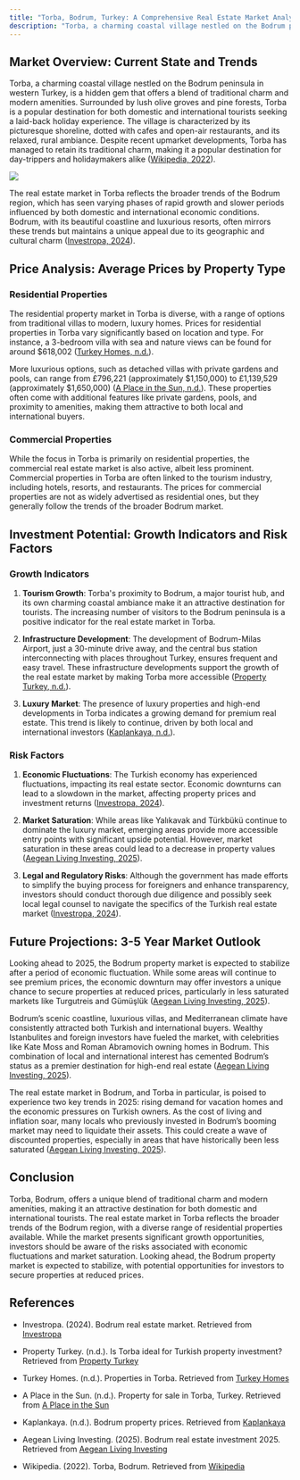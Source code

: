 ```yaml
---
title: "Torba, Bodrum, Turkey: A Comprehensive Real Estate Market Analysis"
description: "Torba, a charming coastal village nestled on the Bodrum peninsula in western Turkey, is a hidden gem that offers a blend of traditional charm and modern amenities. "
---
```


## Market Overview: Current State and Trends

Torba, a charming coastal village nestled on the Bodrum peninsula in western Turkey, is a hidden gem that offers a blend of traditional charm and modern amenities. Surrounded by lush olive groves and pine forests, Torba is a popular destination for both domestic and international tourists seeking a laid-back holiday experience. The village is characterized by its picturesque shoreline, dotted with cafes and open-air restaurants, and its relaxed, rural ambiance. Despite recent upmarket developments, Torba has managed to retain its traditional charm, making it a popular destination for day-trippers and holidaymakers alike ([Wikipedia, 2022](https://en.wikipedia.org/wiki/Torba,_Bodrum)).

![](/9b1f04d5-42c4-4ae9-976e-d96ec8db941f.png)

The real estate market in Torba reflects the broader trends of the Bodrum region, which has seen varying phases of rapid growth and slower periods influenced by both domestic and international economic conditions. Bodrum, with its beautiful coastline and luxurious resorts, often mirrors these trends but maintains a unique appeal due to its geographic and cultural charm ([Investropa, 2024](https://investropa.com/blogs/news/bodrum-real-estate-market)).

## Price Analysis: Average Prices by Property Type

### Residential Properties

The residential property market in Torba is diverse, with a range of options from traditional villas to modern, luxury homes. Prices for residential properties in Torba vary significantly based on location and type. For instance, a 3-bedroom villa with sea and nature views can be found for around $618,002 ([Turkey Homes, n.d.](https://www.turkeyhomes.com/properties/turkey-location/torba)).

More luxurious options, such as detached villas with private gardens and pools, can range from £796,221 (approximately $1,150,000) to £1,139,529 (approximately $1,650,000) ([A Place in the Sun, n.d.](https://www.aplaceinthesun.com/property/Turkey/Mugla/Bodrum/Torba)). These properties often come with additional features like private gardens, pools, and proximity to amenities, making them attractive to both local and international buyers.

### Commercial Properties

While the focus in Torba is primarily on residential properties, the commercial real estate market is also active, albeit less prominent. Commercial properties in Torba are often linked to the tourism industry, including hotels, resorts, and restaurants. The prices for commercial properties are not as widely advertised as residential ones, but they generally follow the trends of the broader Bodrum market.

## Investment Potential: Growth Indicators and Risk Factors

### Growth Indicators

1. **Tourism Growth**: Torba's proximity to Bodrum, a major tourist hub, and its own charming coastal ambiance make it an attractive destination for tourists. The increasing number of visitors to the Bodrum peninsula is a positive indicator for the real estate market in Torba.

2. **Infrastructure Development**: The development of Bodrum-Milas Airport, just a 30-minute drive away, and the central bus station interconnecting with places throughout Turkey, ensures frequent and easy travel. These infrastructure developments support the growth of the real estate market by making Torba more accessible ([Property Turkey, n.d.](https://www.propertyturkey.com/blog-turkey/is-torba-ideal-for-turkish-property-investment)).

3. **Luxury Market**: The presence of luxury properties and high-end developments in Torba indicates a growing demand for premium real estate. This trend is likely to continue, driven by both local and international investors ([Kaplankaya, n.d.](https://kaplankaya.com/bodrum-property-prices/)).

### Risk Factors

1. **Economic Fluctuations**: The Turkish economy has experienced fluctuations, impacting its real estate sector. Economic downturns can lead to a slowdown in the market, affecting property prices and investment returns ([Investropa, 2024](https://investropa.com/blogs/news/bodrum-real-estate-market)).

2. **Market Saturation**: While areas like Yalıkavak and Türkbükü continue to dominate the luxury market, emerging areas provide more accessible entry points with significant upside potential. However, market saturation in these areas could lead to a decrease in property values ([Aegean Living Investing, 2025](https://aegeanlivinginvesting.com/bodrum-real-estate-investment-2025/)).

3. **Legal and Regulatory Risks**: Although the government has made efforts to simplify the buying process for foreigners and enhance transparency, investors should conduct thorough due diligence and possibly seek local legal counsel to navigate the specifics of the Turkish real estate market ([Investropa, 2024](https://investropa.com/blogs/news/bodrum-real-estate-market)).

## Future Projections: 3-5 Year Market Outlook

Looking ahead to 2025, the Bodrum property market is expected to stabilize after a period of economic fluctuation. While some areas will continue to see premium prices, the economic downturn may offer investors a unique chance to secure properties at reduced prices, particularly in less saturated markets like Turgutreis and Gümüşlük ([Aegean Living Investing, 2025](https://aegeanlivinginvesting.com/bodrum-real-estate-investment-2025/)).

Bodrum’s scenic coastline, luxurious villas, and Mediterranean climate have consistently attracted both Turkish and international buyers. Wealthy Istanbulites and foreign investors have fueled the market, with celebrities like Kate Moss and Roman Abramovich owning homes in Bodrum. This combination of local and international interest has cemented Bodrum’s status as a premier destination for high-end real estate ([Aegean Living Investing, 2025](https://aegeanlivinginvesting.com/bodrum-real-estate-investment-2025/)).

The real estate market in Bodrum, and Torba in particular, is poised to experience two key trends in 2025: rising demand for vacation homes and the economic pressures on Turkish owners. As the cost of living and inflation soar, many locals who previously invested in Bodrum’s booming market may need to liquidate their assets. This could create a wave of discounted properties, especially in areas that have historically been less saturated ([Aegean Living Investing, 2025](https://aegeanlivinginvesting.com/bodrum-real-estate-investment-2025/)).

## Conclusion

Torba, Bodrum, offers a unique blend of traditional charm and modern amenities, making it an attractive destination for both domestic and international tourists. The real estate market in Torba reflects the broader trends of the Bodrum region, with a diverse range of residential properties available. While the market presents significant growth opportunities, investors should be aware of the risks associated with economic fluctuations and market saturation. Looking ahead, the Bodrum property market is expected to stabilize, with potential opportunities for investors to secure properties at reduced prices.

## References

* Investropa. (2024). Bodrum real estate market. Retrieved from [Investropa](https://investropa.com/blogs/news/bodrum-real-estate-market)

* Property Turkey. (n.d.). Is Torba ideal for Turkish property investment? Retrieved from [Property Turkey](https://www.propertyturkey.com/blog-turkey/is-torba-ideal-for-turkish-property-investment)

* Turkey Homes. (n.d.). Properties in Torba. Retrieved from [Turkey Homes](https://www.turkeyhomes.com/properties/turkey-location/torba)

* A Place in the Sun. (n.d.). Property for sale in Torba, Turkey. Retrieved from [A Place in the Sun](https://www.aplaceinthesun.com/property/Turkey/Mugla/Bodrum/Torba)

* Kaplankaya. (n.d.). Bodrum property prices. Retrieved from [Kaplankaya](https://kaplankaya.com/bodrum-property-prices/)

* Aegean Living Investing. (2025). Bodrum real estate investment 2025. Retrieved from [Aegean Living Investing](https://aegeanlivinginvesting.com/bodrum-real-estate-investment-2025/)

* Wikipedia. (2022). Torba, Bodrum. Retrieved from [Wikipedia](https://en.wikipedia.org/wiki/Torba,_Bodrum)